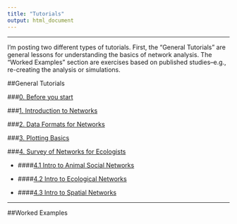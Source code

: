 ```yaml
---
title: "Tutorials"
output: html_document
---
```


--------------

I'm posting two different types of tutorials. First, the "General Tutorials" are general lessons for understanding the basics of network analysis. The "Worked Examples" section are exercises based on published studies--e.g., re-creating the analysis or simulations. 

##General Tutorials

###[0. Before you start](00_before_you_start.html)

###[1. Introduction to Networks](01_intro.html)

###[2. Data Formats for Networks](02_dataformats.html)

###[3. Plotting Basics](03_plots.html)

###[4. Survey of Networks for Ecologists](04_networktypes.html)

* ####[4.1 Intro to Animal Social Networks](04.1_socialnetworks.html)

* ####[4.2 Intro to Ecological Networks](04.2_ecolnets.html)

* ####[4.3 Intro to Spatial Networks](04.3_spatialnets.html)

--------

##Worked Examples

